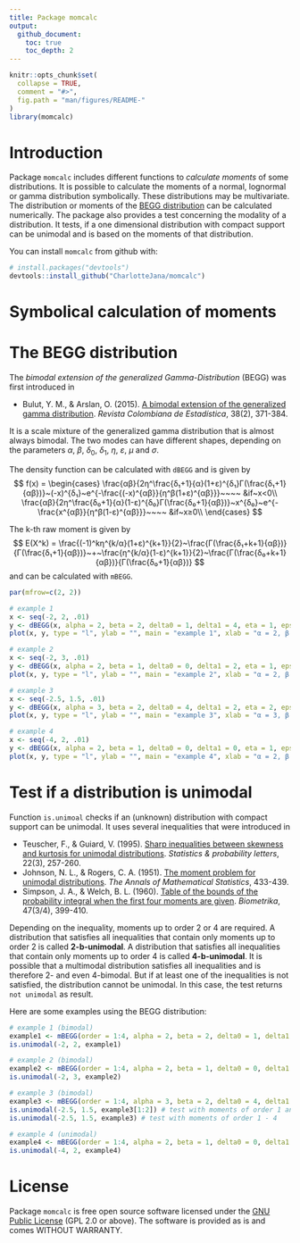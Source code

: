 ```yaml
---
title: Package momcalc
output:
  github_document:
    toc: true
    toc_depth: 2
---
```


<!-- README.md is generated from README.Rmd. Please edit that file -->

```r
knitr::opts_chunk$set(
  collapse = TRUE,
  comment = "#>",
  fig.path = "man/figures/README-"
)
library(momcalc)
```

# Introduction

Package `momcalc` includes different functions to *calculate moments* of some distributions. It is possible to calculate the moments of a normal, lognormal or gamma distribution symbolically. These distributions may be multivariate. The distribution or moments of the [BEGG distribution][BEGG] can be calculated numerically.
The package also provides a test concerning the modality of a distribution. It tests, if a one dimensional distribution with compact support can be unimodal and is based on the moments of that distribution.

You can install `momcalc` from github with:

```r
# install.packages("devtools")
devtools::install_github("CharlotteJana/momcalc")
```

# Symbolical calculation of moments

# The BEGG distribution

The *bimodal extension of the generalized Gamma-Distribution* (BEGG) was first introduced in

* Bulut, Y. M., & Arslan, O. (2015). [A bimodal extension of the generalized gamma distribution][BEGG]. *Revista Colombiana de Estadística*, 38(2), 371-384.

It is a scale mixture of the generalized gamma distribution that is almost always bimodal. The two modes can have different shapes, depending on the parameters $α$, $β$, $δ_0$, $δ_1$, $η$, $ε$, $μ$ and $σ$.

The density function can be calculated with `dBEGG` and is given by
$$ 
f(x) = \begin{cases} 
      \frac{αβ}{2η^\frac{δ₁+1}{α}(1+ε)^{δ₁}Γ(\frac{δ₁+1}{αβ})}~(-x)^{δ₁}~e^{-\frac{(-x)^{αβ}}{η^β(1+ε)^{αβ}}}~~~~ &if~x<0\\
      \frac{αβ}{2η^\frac{δ₀+1}{α}(1-ε)^{δ₀}Γ(\frac{δ₀+1}{αβ})}~x^{δ₀}~e^{-\frac{x^{αβ}}{η^β(1-ε)^{αβ}}}~~~~ &if~x≥0\\
\end{cases} 
$$

The k-th raw moment is given by
$$
E(X^k) = \frac{(-1)^kη^{k/α}(1+ε)^{k+1}}{2}~\frac{Γ(\frac{δ₁+k+1}{αβ})}{Γ(\frac{δ₁+1}{αβ})}~+~\frac{η^{k/α}(1-ε)^{k+1}}{2}~\frac{Γ(\frac{δ₀+k+1}{αβ})}{Γ(\frac{δ₀+1}{αβ})}
$$
and can be calculated with `mBEGG`.

```r
par(mfrow=c(2, 2))

# example 1
x <- seq(-2, 2, .01)
y <- dBEGG(x, alpha = 2, beta = 2, delta0 = 1, delta1 = 4, eta = 1, eps = 0)
plot(x, y, type = "l", ylab = "", main = "example 1", xlab = "α = 2, β = 2, δ₀ = 1, δ₁ = 4, η = 1, ε = 0")

# example 2
x <- seq(-2, 3, .01)
y <- dBEGG(x, alpha = 2, beta = 1, delta0 = 0, delta1 = 2, eta = 1, eps = -0.5)
plot(x, y, type = "l", ylab = "", main = "example 2", xlab = "α = 2, β = 1, δ₀ = 0, δ₁ = 2, η = 1, ε = -0.5")

# example 3
x <- seq(-2.5, 1.5, .01)
y <- dBEGG(x, alpha = 3, beta = 2, delta0 = 4, delta1 = 2, eta = 2, eps = 0.3)
plot(x, y, type = "l", ylab = "", main = "example 3", xlab = "α = 3, β = 2, δ₀ = 4, δ₁ = 2, η = 2, ε = 0.3")

# example 4
x <- seq(-4, 2, .01)
y <- dBEGG(x, alpha = 2, beta = 1, delta0 = 0, delta1 = 0, eta = 1, eps = 0.7)
plot(x, y, type = "l", ylab = "", main = "example 4", xlab = "α = 2, β = 1, δ₀ = 0, δ₁ = 0, η = 1, ε = 0.7")

```

# Test if a distribution is unimodal

Function `is.unimoal` checks if an (unknown) distribution with compact support can be unimodal. It uses several inequalities that were introduced in

* Teuscher, F., & Guiard, V. (1995). [Sharp inequalities between skewness and kurtosis for unimodal distributions][Teuscher]. *Statistics & probability letters*, 22(3), 257-260.
* Johnson, N. L., & Rogers, C. A. (1951). [The moment problem for unimodal distributions][Johnson]. *The Annals of Mathematical Statistics*, 433-439.
* Simpson, J. A., & Welch, B. L. (1960). [Table of the bounds of the probability integral when the first four moments are given][Simpson]. *Biometrika*, 47(3/4), 399-410.

Depending on the inequality, moments up to order 2 or 4 are required. A distribution that satisfies all inequalities that contain only moments up to order 2 is called **2-b-unimodal**. A distribution that satisfies all inequalities that contain only moments up to order 4 is called **4-b-unimodal**. It is possible that a multimodal distribution satisfies all inequalities and is therefore 2- and even 4-bimodal. But if at least one of the inequalities is not satisfied, the distribution cannot be unimodal. In this case, the test returns `not unimodal` as result.

Here are some examples using the BEGG distribution:

```r
# example 1 (bimodal)
example1 <- mBEGG(order = 1:4, alpha = 2, beta = 2, delta0 = 1, delta1 = 4, eta = 1, eps = 0)
is.unimodal(-2, 2, example1)

# example 2 (bimodal)
example2 <- mBEGG(order = 1:4, alpha = 2, beta = 1, delta0 = 0, delta1 = 2, eta = 1, eps = -0.5)
is.unimodal(-2, 3, example2)

# example 3 (bimodal)
example3 <- mBEGG(order = 1:4, alpha = 3, beta = 2, delta0 = 4, delta1 = 2, eta = 2, eps = 0.3)
is.unimodal(-2.5, 1.5, example3[1:2]) # test with moments of order 1 and 2
is.unimodal(-2.5, 1.5, example3) # test with moments of order 1 - 4

# example 4 (unimodal)
example4 <- mBEGG(order = 1:4, alpha = 2, beta = 1, delta0 = 0, delta1 = 0, eta = 1, eps = 0.7)
is.unimodal(-4, 2, example4)

```

# License

Package `momcalc` is free open source software licensed under the [GNU Public License](https://www.gnu.org/licenses/#GPL) (GPL 2.0 or above). The software is provided as is and comes WITHOUT WARRANTY.


[BEGG]: https://www.researchgate.net/publication/280136422_A_Bimodal_Extension_of_the_Generalized_Gamma_Distribution

[Teuscher]: https://www.sciencedirect.com/science/article/pii/016771529400074I

[Simpson]: https://www.jstor.org/stable/2333310?seq=1#page_scan_tab_contents

[Johnson]: https://www.jstor.org/stable/2236630?seq=1#page_scan_tab_contents